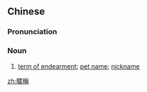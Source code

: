 {{also|昵稱|昵称}}
==Chinese==
{{zh-forms|s=昵称|t2=昵稱}}

===Pronunciation===
{{zh-pron
|m=nìchēng
|c=nik1 cing1
|cat=n
}}

===Noun===
{{zh-noun}}

# [[term of endearment]]; [[pet name]]; [[nickname]]

[[zh:暱稱]]